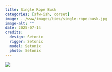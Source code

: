 ```yaml
---
title: Single Rope Busk
categories: [sfw-ish, corset]
image: ../www/images/ties/single-rope-busk.jpg
image-alt: ""
date: 2025-07-14
credits: 
  design: Setonix
  rigger: Setonix
  model: Setonix
  photo: Setonix
---
```


![](../www/images/ties/single-rope-busk.jpg)